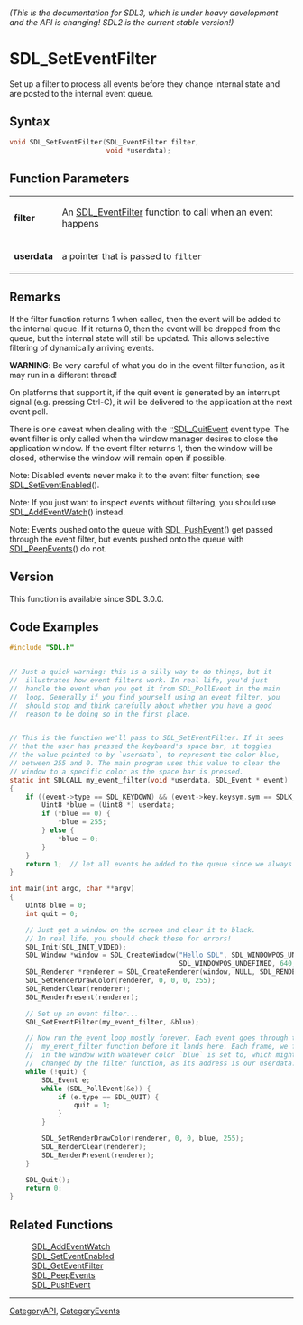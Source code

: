 ====== (This is the documentation for SDL3, which is under heavy development and the API is changing! SDL2 is the current stable version!) ======
= SDL_SetEventFilter =

Set up a filter to process all events before they change internal state and are posted to the internal event queue.

== Syntax ==

<syntaxhighlight lang='c'>
void SDL_SetEventFilter(SDL_EventFilter filter,
                        void *userdata);
</syntaxhighlight>

== Function Parameters ==

{|
|'''filter'''
|An [[SDL_EventFilter]] function to call when an event happens
|-
|'''userdata'''
|a pointer that is passed to <code>filter</code>
|}

== Remarks ==

If the filter function returns 1 when called, then the event will be added
to the internal queue. If it returns 0, then the event will be dropped from
the queue, but the internal state will still be updated. This allows
selective filtering of dynamically arriving events.

'''WARNING''': Be very careful of what you do in the event filter function,
as it may run in a different thread!

On platforms that support it, if the quit event is generated by an
interrupt signal (e.g. pressing Ctrl-C), it will be delivered to the
application at the next event poll.

There is one caveat when dealing with the ::[[SDL_QuitEvent]] event type.
The event filter is only called when the window manager desires to close
the application window. If the event filter returns 1, then the window will
be closed, otherwise the window will remain open if possible.

Note: Disabled events never make it to the event filter function; see
[[SDL_SetEventEnabled]]().

Note: If you just want to inspect events without filtering, you should use
[[SDL_AddEventWatch]]() instead.

Note: Events pushed onto the queue with [[SDL_PushEvent]]() get passed
through the event filter, but events pushed onto the queue with
[[SDL_PeepEvents]]() do not.

== Version ==

This function is available since SDL 3.0.0.

== Code Examples ==

<syntaxhighlight lang='c'>
#include "SDL.h"


// Just a quick warning: this is a silly way to do things, but it
//  illustrates how event filters work. In real life, you'd just
//  handle the event when you get it from SDL_PollEvent in the main
//  loop. Generally if you find yourself using an event filter, you
//  should stop and think carefully about whether you have a good
//  reason to be doing so in the first place.


// This is the function we'll pass to SDL_SetEventFilter. If it sees
// that the user has pressed the keyboard's space bar, it toggles
// the value pointed to by `userdata`, to represent the color blue,
// between 255 and 0. The main program uses this value to clear the
// window to a specific color as the space bar is pressed.
static int SDLCALL my_event_filter(void *userdata, SDL_Event * event)
{
    if ((event->type == SDL_KEYDOWN) && (event->key.keysym.sym == SDLK_SPACE)) {
        Uint8 *blue = (Uint8 *) userdata;
        if (*blue == 0) {
            *blue = 255;
        } else {
            *blue = 0;
        }
    }
    return 1;  // let all events be added to the queue since we always return 1.
}

int main(int argc, char **argv)
{
    Uint8 blue = 0;
    int quit = 0;

    // Just get a window on the screen and clear it to black.
    // In real life, you should check these for errors!
    SDL_Init(SDL_INIT_VIDEO);
    SDL_Window *window = SDL_CreateWindow("Hello SDL", SDL_WINDOWPOS_UNDEFINED,
                                          SDL_WINDOWPOS_UNDEFINED, 640, 480, 0);
    SDL_Renderer *renderer = SDL_CreateRenderer(window, NULL, SDL_RENDERER_PRESENTVSYNC);
    SDL_SetRenderDrawColor(renderer, 0, 0, 0, 255);
    SDL_RenderClear(renderer);
    SDL_RenderPresent(renderer);

    // Set up an event filter...
    SDL_SetEventFilter(my_event_filter, &blue);

    // Now run the event loop mostly forever. Each event goes through the
    //  my_event_filter function before it lands here. Each frame, we fill
    //  in the window with whatever color `blue` is set to, which might be
    //  changed by the filter function, as its address is our userdata.
    while (!quit) {
        SDL_Event e;
        while (SDL_PollEvent(&e)) {
            if (e.type == SDL_QUIT) {
                quit = 1;
            }
        }

        SDL_SetRenderDrawColor(renderer, 0, 0, blue, 255);
        SDL_RenderClear(renderer);
        SDL_RenderPresent(renderer);
    }

    SDL_Quit();
    return 0;
}
</syntaxhighlight>

== Related Functions ==

:[[SDL_AddEventWatch]]
:[[SDL_SetEventEnabled]]
:[[SDL_GetEventFilter]]
:[[SDL_PeepEvents]]
:[[SDL_PushEvent]]

----
[[CategoryAPI]], [[CategoryEvents]]



